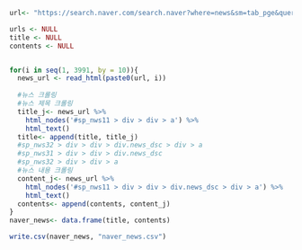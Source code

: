 ```r
url<- "https://search.naver.com/search.naver?where=news&sm=tab_pge&query=%EB%B6%80%EB%8F%99%EC%82%B0%20%EC%A0%95%EC%B1%85&sort=0&photo=3&field=0&pd=3&ds=2020.05.01&de=2021.05.31&cluster_rank=10&mynews=0&office_type=0&office_section_code=0&news_office_checked=&nso=so:r,p:from20200501to20210531,a:all&start="

urls <- NULL
title <- NULL
contents <- NULL


for(i in seq(1, 3991, by = 10)){
  news_url <- read_html(paste0(url, i))
  
  #뉴스 크롤링
  #뉴스 제목 크롤링
  title_j<- news_url %>%
    html_nodes('#sp_nws11 > div > div > a') %>%
    html_text()
  title<- append(title, title_j)
  #sp_nws32 > div > div > div.news_dsc > div > a
  #sp_nws31 > div > div > div.news_dsc
  #sp_nws32 > div > div > a
  #뉴스 내용 크롤링
  content_j<- news_url %>%
    html_nodes('#sp_nws11 > div > div > div.news_dsc > div > a') %>%
    html_text()
  contents<- append(contents, content_j)
}
naver_news<- data.frame(title, contents)

write.csv(naver_news, "naver_news.csv")


```

